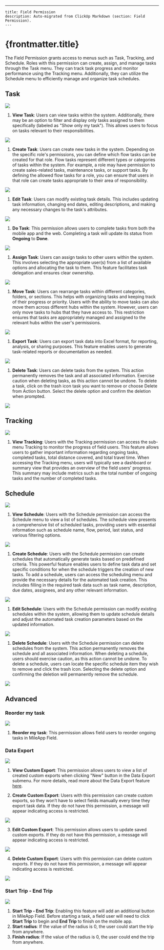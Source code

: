 ---
    title: Field Permission
    description: Auto-migrated from ClickUp Markdown (section: Field Permission).
    ---

# {frontmatter.title}

The Field Permission grants access to menus such as Task, Tracking, and Schedule. Roles with this permission can create, assign, and manage tasks through the Task menu. They can track task progress and monitor performance using the Tracking menu. Additionally, they can utilize the Schedule menu to efficiently manage and organize task schedules.

## Task

![](https://t3837933.p.clickup-attachments.com/t3837933/81f01ba2-d165-40d3-97b4-9d1bdf47fe01/image.png)

1. **View Task**: Users can view tasks within the system. Additionally, there may be an option to filter and display only tasks assigned to them specifically (labeled as "Show only my task"). This allows users to focus on tasks relevant to their responsibilities.

![](https://t3837933.p.clickup-attachments.com/t3837933/1da69e65-bb47-4b7d-ab00-34fe2574b214/image.png)

1. **Create Task**: Users can create new tasks in the system. Depending on the specific role's permissions, you can define which flow tasks can be created for that role. Flow tasks represent different types or categories of tasks within the system. For example, a role may have permission to create sales-related tasks, maintenance tasks, or support tasks. By defining the allowed flow tasks for a role, you can ensure that users in that role can create tasks appropriate to their area of responsibility.

![](https://t3837933.p.clickup-attachments.com/t3837933/0673b18a-9dcc-4418-8ad8-d8fd248429a8/image.png)

1. **Edit Task**: Users can modify existing task details. This includes updating task information, changing end dates, editing descriptions, and making any necessary changes to the task's attributes.

![](https://t3837933.p.clickup-attachments.com/t3837933/3b66f072-b895-4c72-9aca-af25c0a856b3/image.png)

1. **Do Task**: This permission allows users to complete tasks from both the mobile app and the web. Completing a task will update its status from **Ongoing** to **Done**.

![](https://t3837933.p.clickup-attachments.com/t3837933/db0729d4-1dfe-4b52-bda0-3f218d50cc85/image.png)

1. **Assign Task**: Users can assign tasks to other users within the system. This involves selecting the appropriate user(s) from a list of available options and allocating the task to them. This feature facilitates task delegation and ensures clear ownership.

![](https://t3837933.p.clickup-attachments.com/t3837933/688d1b2b-7ab7-4c77-b126-1910458593af/image.png)

1. **Move Task**: Users can rearrange tasks within different categories, folders, or sections. This helps with organizing tasks and keeping track of their progress or priority. Users with the ability to move tasks can also move them across different hubs within the system. However, users can only move tasks to hubs that they have access to. This restriction ensures that tasks are appropriately managed and assigned to the relevant hubs within the user's permissions.

![](https://t3837933.p.clickup-attachments.com/t3837933/c83b0c05-b24a-439f-8139-f2ad7987971a/image.png)

1. **Export Task**: Users can export task data into Excel format, for reporting, analysis, or sharing purposes. This feature enables users to generate task-related reports or documentation as needed.

![](https://t3837933.p.clickup-attachments.com/t3837933/18cb667c-581b-4d4c-ad78-2824566247c5/image.png)

1. **Delete Task**: Users can delete tasks from the system. This action permanently removes the task and all associated information. Exercise caution when deleting tasks, as this action cannot be undone. To delete a task, click on the trash icon task you want to remove or choose Delete from Action button. Select the delete option and confirm the deletion when prompted.

![](https://t3837933.p.clickup-attachments.com/t3837933/3cd0a0ac-3cdc-4da8-a27f-924e63c844f4/image.png)

## Tracking

![](https://t3837933.p.clickup-attachments.com/t3837933/9d4b601e-9653-4219-84f2-ea15f9e8816e/image.png)

1. **View Tracking**: Users with the Tracking permission can access the sub-menu Tracking to monitor the progress of field users. This feature allows users to gather important information regarding ongoing tasks, completed tasks, total distance covered, and total travel time. When accessing the Tracking menu, users will typically see a dashboard or summary view that provides an overview of the field users' progress. This summary may include metrics such as the total number of ongoing tasks and the number of completed tasks.

## Schedule

![](https://t3837933.p.clickup-attachments.com/t3837933/94041649-11cc-4bab-afeb-7eafbde55909/image.png)

1. **View Schedule**: Users with the Schedule permission can access the Schedule menu to view a list of schedules. The schedule view presents a comprehensive list of scheduled tasks, providing users with essential information such as schedule name, flow, period, last status, and various filtering options.

![](https://t3837933.p.clickup-attachments.com/t3837933/4585f491-738e-4759-aed8-8c886138be0a/image.png)

1. **Create Schedule**: Users with the Schedule permission can create schedules that automatically generate tasks based on predefined criteria. This powerful feature enables users to define task data and set specific conditions for when the schedule triggers the creation of new tasks. To add a schedule, users can access the scheduling menu and provide the necessary details for the automated task creation. This includes filling in the required task data such as task name, description, due dates, assignees, and any other relevant information.

![](https://t3837933.p.clickup-attachments.com/t3837933/9e07c910-46f9-48e7-bf4d-42c7bc90b0db/image.png)

1. **Edit Schedule**: Users with the Schedule permission can modify existing schedules within the system, allowing them to update schedule details and adjust the automated task creation parameters based on the updated information.

![](https://t3837933.p.clickup-attachments.com/t3837933/63a1c1b1-2a49-4f38-845c-022493d7b452/image.png)

1. **Delete Schedule**: Users with the Schedule permission can delete schedules from the system. This action permanently removes the schedule and all associated information. When deleting a schedule, users should exercise caution, as this action cannot be undone. To delete a schedule, users can locate the specific schedule item they wish to remove and click the trash icon. Selecting the delete option and confirming the deletion will permanently remove the schedule.

![](https://t3837933.p.clickup-attachments.com/t3837933/d102e62e-37fe-4eb6-b13d-a94cfcb5f8e9/image.png)
## Advanced
### Reorder my task
![](https://t3837933.p.clickup-attachments.com/t3837933/7548b6fa-9c06-41ed-903b-74f4e09ba5fd/image.png)

1. **Reorder my task**: This permission allows field users to reorder ongoing tasks in MileApp Field.

### Data Export
![](https://t3837933.p.clickup-attachments.com/t3837933/510a0539-22fa-4aba-ba20-53c5ea77c434/image.png)

1. **View Custom Export**: This permission allows users to view a list of created custom exports when clicking "New" button in the Data Export submenu. For more details, read more about the Data Export feature [here](https://doc.clickup.com/3837933/p/h/3n3zd-81962/aa00834626ae24f/3n3zd-250096).

2. **Create Custom Export**: Users with this permission can create custom exports, so they won’t have to select fields manually every time they export task data. If they do not have this permission, a message will appear indicating access is restricted.

![](https://t3837933.p.clickup-attachments.com/t3837933/3367a8cf-9e7b-42c5-8b5a-90051f6ddeb0/image.png)

3. **Edit Custom Export**: This permission allows users to update saved custom exports. If they do not have this permission, a message will appear indicating access is restricted.

![](https://t3837933.p.clickup-attachments.com/t3837933/eb9ca7ff-e4e6-47a1-8775-ce8d35c59da4/image.png)

4. **Delete Custom Export**: Users with this permission can delete custom exports. If they do not have this permission, a message will appear indicating access is restricted.

![](https://t3837933.p.clickup-attachments.com/t3837933/1878ed52-ad00-4551-9713-a0b1992a9e50/image.png)

###   

### Start Trip - End Trip

![](https://t3837933.p.clickup-attachments.com/t3837933/f16dfe3b-102a-466a-8e0c-e83a2b907946/image.png)

1. **Start Trip - End Trip**: Enabling this feature will add an additional button in MileApp Field. Before starting a task, a field user will need to click **Start Trip** to begin and **End Trip** to finish on the mobile app.
2. **Start radius**: If the value of the radius is 0, the user could start the trip from anywhere.
3. **Finish radius**: If the value of the radius is 0, the user could end the trip from anywhere.
